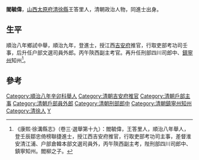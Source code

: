 '''閻毓偉'''，[[山西|山西]][[太原府|太原府]][[清徐縣|清徐縣]]王答里人，清朝政治人物，同進士出身。

== 生平 ==
順治八年鄉試中舉，順治九年，登進士，授江西[[吉安府|吉安府]]推官，行取吏部考功司壬事，后升任户部文選司員外郎。丙午陝西副主考官。再升任刑部四川司郎中、[[鎮寧州|鎮寧州]]知州<ref>《康熙·徐溝縣志》（卷三·選舉第十九）：閻毓偉，王答里人，順治八年舉人，登壬辰鄒忠倚榜聯捷進士，授江西吉安府推官，行取吏部考功司主事，差督淮安清江浦、户部倉韓本部文選司員外，丙午陝西副主考，陛刑部四川司郎中、鎮寧知州。閻柳之子。</ref>。

==參考==
{{reflist}}

{{清朝人物小作品}}
{{順治九年壬辰科殿試金榜}}
{{DEFAULTSORT:Yan阎}}
[[Category:順治八年辛卯科舉人|Category:順治八年辛卯科舉人]]
[[Category:清朝吉安府推官|Category:清朝吉安府推官]]
[[Category:清朝戶部主事|Category:清朝戶部主事]]
[[Category:清朝戶部員外郎|Category:清朝戶部員外郎]]
[[Category:清朝刑部郎中|Category:清朝刑部郎中]]
[[Category:清朝鎮寧州知州|Category:清朝鎮寧州知州]]
[[Category:清徐人|Category:清徐人]]
[[Category:閻姓|Y]]